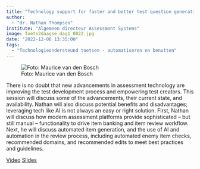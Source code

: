 ```yaml
---
title: "Technology support for faster and better test question generation"
author:
  - "dr. Nathan Thompson"
institute: "Algemeen directeur Assessment Systems"
image: Toets2daagse_dag1_0022.jpg
date: "2022-12-06 13:35:00"
tags: 
  - "Technologieondersteund toetsen - automatiseren en benutten"
---
```


::: {.column-margin}
![Foto: Maurice van den Bosch](Toets2daagse_dag1_0022.jpg)
:::

There is no doubt that new advancements in assessment technology are improving the test development process and empowering test creators. This session will discuss some of the advancements, their current state, and availability. Nathan will also discuss potential benefits and disadvantages; leveraging tech like AI is not always an easy or right solution. First, Nathan will discuss how modern assessment platforms provide sophisticated – but still manual – functionality to drive item banking and item review workflow. Next, he will discuss automated item generation, and the use of AI and automation in the review process, including automated enemy item checks, recommended domains, and recommended edits to meet best practices and guidelines.


[Video](https://tilburguniversity.cloud.panopto.eu/Panopto/Pages/Viewer.aspx?id=3677e4c3-4a9c-4d30-a0f5-af3800ef150f){.btn .btn-primary}
[Slides](https://drive.google.com/file/d/14s56FiVH5t3OCB-oXEiKDJFxOqKpfveG/view?usp=share_link){.btn .btn-primary}